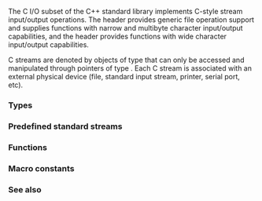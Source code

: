 {{title|C-style file input/output}}
{{cpp/io/c/navbar}}
The C I/O subset of the C++ standard library implements C-style stream input/output operations. The {{header|cstdio}} header provides generic file operation support and supplies functions with narrow and multibyte character input/output capabilities, and the {{header|cwchar}} header provides functions with wide character input/output capabilities.  

C streams are denoted by objects of type {{lc|std::FILE}} that can only be accessed and manipulated through pointers of type {{c/core|std::FILE*}}. Each C stream is associated with an external physical device (file, standard input stream, printer, serial port, etc).

===Types===
{{dsc begin}}
{{dsc header|cstdio}}
{{dsc inc|cpp/io/c/dsc FILE}}
{{dsc inc|cpp/io/c/dsc fpos_t}}
{{dsc end}}

===Predefined standard streams===
{{dsc begin}}
{{dsc header|cstdio}}
{{dsc inc|cpp/io/c/dsc std streams}}
{{dsc end}}

===Functions===
{{dsc begin}}
{{dsc header|cstdio}}
{{dsc h2|File access}}
{{dsc inc|cpp/io/c/dsc fopen}}
{{dsc inc|cpp/io/c/dsc freopen}}
{{dsc inc|cpp/io/c/dsc fclose}}
{{dsc inc|cpp/io/c/dsc fflush}}
{{dsc inc|cpp/io/c/dsc fwide}}
{{dsc inc|cpp/io/c/dsc setbuf}}
{{dsc inc|cpp/io/c/dsc setvbuf}}

{{dsc h2|Direct input/output}}
{{dsc inc|cpp/io/c/dsc fread}}
{{dsc inc|cpp/io/c/dsc fwrite}}

{{dsc h2|Unformatted input/output}}
{{dsc h3|Byte/multibyte character}}
{{dsc inc|cpp/io/c/dsc fgetc}}
{{dsc inc|cpp/io/c/dsc fgets}}
{{dsc inc|cpp/io/c/dsc fputc}}
{{dsc inc|cpp/io/c/dsc fputs}}
{{dsc inc|cpp/io/c/dsc getchar}}
{{dsc inc|cpp/io/c/dsc gets}}
{{dsc inc|cpp/io/c/dsc putchar}}
{{dsc inc|cpp/io/c/dsc puts}}
{{dsc inc|cpp/io/c/dsc ungetc}}

{{dsc h3|Wide character}}
{{dsc inc|cpp/io/c/dsc fgetwc}}
{{dsc inc|cpp/io/c/dsc fgetws}}
{{dsc inc|cpp/io/c/dsc fputwc}}
{{dsc inc|cpp/io/c/dsc fputws}}
{{dsc inc|cpp/io/c/dsc getwchar}}
{{dsc inc|cpp/io/c/dsc putwchar}}
{{dsc inc|cpp/io/c/dsc ungetwc}}

{{dsc h2|Formatted input/output}}
{{dsc h3|Byte/multibyte character}}
{{dsc inc|cpp/io/c/dsc fscanf}}
{{dsc inc|cpp/io/c/dsc vfscanf}}
{{dsc inc|cpp/io/c/dsc fprintf}}
{{dsc inc|cpp/io/c/dsc vfprintf}}

{{dsc h3|Wide character}}
{{dsc inc|cpp/io/c/dsc fwscanf}}
{{dsc inc|cpp/io/c/dsc vfwscanf}}
{{dsc inc|cpp/io/c/dsc fwprintf}}
{{dsc inc|cpp/io/c/dsc vfwprintf}}

{{dsc h2|File positioning}}
{{dsc inc|cpp/io/c/dsc ftell}}
{{dsc inc|cpp/io/c/dsc fgetpos}}
{{dsc inc|cpp/io/c/dsc fseek}}
{{dsc inc|cpp/io/c/dsc fsetpos}}
{{dsc inc|cpp/io/c/dsc rewind}}

{{dsc h2|Error handling}}
{{dsc inc|cpp/io/c/dsc clearerr}}
{{dsc inc|cpp/io/c/dsc feof}}
{{dsc inc|cpp/io/c/dsc ferror}}
{{dsc inc|cpp/io/c/dsc perror}}

{{dsc h2|Operations on files}}
{{dsc inc|cpp/io/c/dsc remove}}
{{dsc inc|cpp/io/c/dsc rename}}
{{dsc inc|cpp/io/c/dsc tmpfile}}
{{dsc inc|cpp/io/c/dsc tmpnam}}
{{dsc end}}

===Macro constants===
{{dsc begin}}
{{dsc header|cstdio}}
{{dsc macro const|EOF|nolink=true|integer constant expression of type {{c/core|int}} and negative value}}
{{dsc macro const|FOPEN_MAX|nolink=true|number of files that can be open simultaneously}}
{{dsc macro const|FILENAME_MAX|nolink=true|size needed for an array of {{c/core|char}} to hold the longest supported file name}}
{{dsc macro const|BUFSIZ|nolink=true|size of the buffer used by {{lc|std::setbuf}}}}
{{dsc macro const|_IOFBF|nolink=true|title=_IOFBF&lt;br&gt;_IOLBF&lt;br&gt;_IONBF|argument to {{lc|std::setbuf}} indicating fully buffered I/O&lt;br&gt;argument to {{lc|std::setbuf}} indicating line buffered I/O&lt;br&gt;argument to {{lc|std::setbuf}} indicating unbuffered I/O}}
{{dsc macro const|SEEK_SET|nolink=true|title=SEEK_SET&lt;br&gt;SEEK_CUR&lt;br&gt;SEEK_END|argument to {{lc|std::fseek}} indicating seeking from beginning of the file&lt;br&gt;argument to {{lc|std::fseek}} indicating seeking from the current file position&lt;br&gt;argument to {{lc|std::fseek}} indicating seeking from end of the file}}
{{dsc macro const|TMP_MAX|nolink=true|maximum number of unique filenames that is guaranteed to be generatable by {{lc|std::tmpnam}}}}
{{dsc macro const|L_tmpnam|nolink=true|size needed for an array of {{c/core|char}} to hold the result of {{lc|std::tmpnam}}}}
{{dsc end}}

===See also===
{{dsc begin}}
{{dsc see c|c/io|File input/output|nomono=true}}
{{dsc end}}

{{langlinks|cs|de|es|fr|it|ja|pt|ru|zh}}